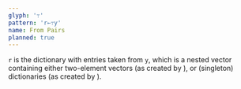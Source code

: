 ```yaml
---
glyph: '߹'
pattern: 'r←߹y'
name: From Pairs
planned: true
---
```


`r` is the dictionary with entries taken from `y`, which is a nested vector containing either two-element vectors (as created by&nbsp;<primitive key="pair" />), or (singleton) dictionaries (as created by&nbsp;<primitive key="key_value_pair" />).